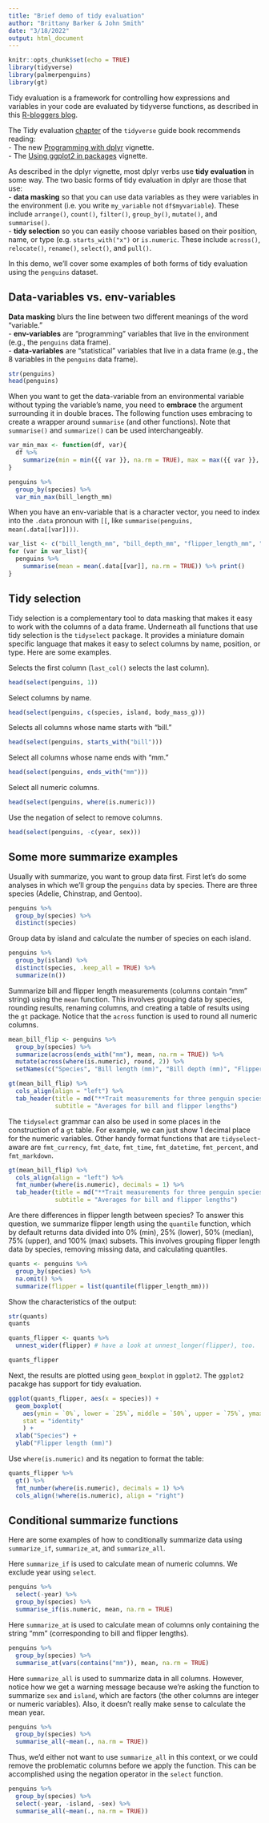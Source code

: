 ```yaml
---
title: "Brief demo of tidy evaluation"
author: "Brittany Barker & John Smith"
date: "3/18/2022"
output: html_document
---
```


```r
knitr::opts_chunk$set(echo = TRUE)
library(tidyverse)
library(palmerpenguins)
library(gt)
```

Tidy evaluation is a framework for controlling how expressions and variables in your code are evaluated by tidyverse functions, as described in this [R-bloggers blog](https://www.r-bloggers.com/2019/12/practical-tidy-evaluation/#:~:text=Tidy%20evaluation%20is%20a%20framework,more%20efficient%20and%20elegant%20code).

The Tidy evaluation [chapter](https://tidyeval.tidyverse.org/index.html) of the `tidyverse` guide book recommends reading:  
- The new [Programming with dplyr](https://dplyr.tidyverse.org/articles/programming.html) vignette.  
- The [Using ggplot2 in packages](https://ggplot2.tidyverse.org/articles/ggplot2-in-packages.html) vignette.  

As described in the dplyr vignette, most dplyr verbs use **tidy evaluation** in some way. The two basic forms of tidy evaluation in dplyr are those that use:  
- **data masking** so that you can use data variables as they were variables in the environment (i.e. you write `my_variable` not `df$myvariable`). These include `arrange()`, `count()`, `filter()`, `group_by()`, `mutate()`, and `summarise()`.  
- **tidy selection** so you can easily choose variables based on their position, name, or type (e.g. `starts_with("x")` or `is.numeric`. These include `across()`, `relocate()`, `rename()`, `select()`, and `pull()`.    

In this demo, we'll cover some examples of both forms of tidy evaluation using the `penguins` dataset.  

## Data-variables vs. env-variables 

**Data masking** blurs the line between two different meanings of the word "variable."    
- **env-variables** are "programming" variables that live in the environment (e.g., the `penguins` data frame).   
- **data-variables** are "statistical" variables that live in a data frame (e.g., the 8 variables in the `penguins` data frame).  

```r
str(penguins)
head(penguins)
```

When you want to get the data-variable from an environmental variable without typing the variable's name, you need to **embrace** the argument surrounding it in double braces. The following function uses embracing to create a wrapper around `summarise` (and other functions). Note that `summarise()` and `summarize()` can be used interchangeably.
```r
var_min_max <- function(df, var){
  df %>% 
    summarize(min = min({{ var }}, na.rm = TRUE), max = max({{ var }}, na.rm = TRUE))
}

penguins %>%
  group_by(species) %>%
  var_min_max(bill_length_mm)
```
When you have an env-variable that is a character vector, you need to index into the `.data` pronoun with `[[`, like `summarise(penguins, mean(.data[[var]]))`.
```r
var_list <- c("bill_length_mm", "bill_depth_mm", "flipper_length_mm", "body_mass_g")
for (var in var_list){
  penguins %>% 
    summarise(mean = mean(.data[[var]], na.rm = TRUE)) %>% print()
}
```
## Tidy selection

Tidy selection is a complementary tool to data masking that makes it easy to work with the columns of a data frame. Underneath all functions that use tidy selection is the `tidyselect` package. It provides a miniature domain specific language that makes it easy to select columns by name, position, or type. Here are some examples.

Selects the first column (`last_col()` selects the last column).
```r
head(select(penguins, 1)) 
```

Select columns by name.
```r
head(select(penguins, c(species, island, body_mass_g)))
```

Selects all columns whose name starts with “bill."
```r
head(select(penguins, starts_with("bill")))
```

Select all columns whose name ends with "mm."
```r
head(select(penguins, ends_with("mm")))
```

Select all numeric columns.
```r
head(select(penguins, where(is.numeric)))
```

Use the negation of select to remove columns.
```r
head(select(penguins, -c(year, sex)))
```

## Some more summarize examples

Usually with summarize, you want to group data first. First let's do some analyses in which we'll group the `penguins` data by species. There are three species (Adelie, Chinstrap, and Gentoo).
```r
penguins %>%
  group_by(species) %>%
  distinct(species)
```

Group data by island and calculate the number of species on each island.
```r
penguins %>%
  group_by(island) %>%
  distinct(species, .keep_all = TRUE) %>%
  summarize(n())
```

Summarize bill and flipper length measurements (columns contain "mm" string) using the `mean` function. This involves grouping data by species, rounding results, renaming columns, and creating a table of results using the `gt` package. Notice that the `across` function is used to round all numeric columns.
```r
mean_bill_flip <- penguins %>%
  group_by(species) %>%
  summarize(across(ends_with("mm"), mean, na.rm = TRUE)) %>%
  mutate(across(where(is.numeric), round, 2)) %>%
  setNames(c("Species", "Bill length (mm)", "Bill depth (mm)", "Flipper length (mm)"))

gt(mean_bill_flip) %>%
  cols_align(align = "left") %>%
  tab_header(title = md("**Trait measurements for three penguin species**"),
             subtitle = "Averages for bill and flipper lengths")
```

The `tidyselect` grammar can also be used in some places in the construction of a `gt` table.  For example, we can just show 1 decimal place for the numeric variables.  Other handy format functions that are `tidyselect`-aware are `fmt_currency`, `fmt_date`, `fmt_time`, `fmt_datetime`, `fmt_percent`, and `fmt_markdown`.

```r
gt(mean_bill_flip) %>%
  cols_align(align = "left") %>%
  fmt_number(where(is.numeric), decimals = 1) %>% 
  tab_header(title = md("**Trait measurements for three penguin species**"),
             subtitle = "Averages for bill and flipper lengths") 
```


Are there differences in flipper length between species? To answer this question, we summarize flipper length using the `quantile` function, which by default returns data divided into 0% (min), 25% (lower), 50% (median), 75% (upper), and 100% (max) subsets. This involves grouping flipper length data by species, removing missing data, and calculating quantiles. 

```r
quants <- penguins %>%
  group_by(species) %>%
  na.omit() %>%
  summarize(flipper = list(quantile(flipper_length_mm)))
```

Show the characteristics of the output:

```r
str(quants)
quants
```

```r
quants_flipper <- quants %>%
  unnest_wider(flipper) # have a look at unnest_longer(flipper), too.

quants_flipper
```

Next, the results are plotted using `geom_boxplot` in `ggplot2`. The `ggplot2` pacakge has support for tidy evaluation.
```r
ggplot(quants_flipper, aes(x = species)) +
  geom_boxplot(
    aes(ymin = `0%`, lower = `25%`, middle = `50%`, upper = `75%`, ymax = `100%`),
    stat = "identity"
    ) +
  xlab("Species") +
  ylab("Flipper length (mm)")
```

Use `where(is.numeric)` and its negation to format the table:

```r
quants_flipper %>% 
  gt() %>% 
  fmt_number(where(is.numeric), decimals = 1) %>% 
  cols_align(!where(is.numeric), align = "right")
```


## Conditional summarize functions
Here are some examples of how to conditionally summarize data using `summarize_if`, `summarize_at`, and `summarize_all`.    

Here `summarize_if` is used to calculate mean of numeric columns. We exclude year using `select`.
```r
penguins %>%
  select(-year) %>%
  group_by(species) %>%
  summarise_if(is.numeric, mean, na.rm = TRUE)
```

Here `summarize_at` is used to calculate mean of columns only containing the string "mm" (corresponding to bill and flipper lengths).
```r
penguins %>%
  group_by(species) %>%
  summarise_at(vars(contains("mm")), mean, na.rm = TRUE)
```

Here `summarize_all` is used to summarize data in all columns. However, notice how we get a warning message because we're asking the function to summarize `sex` and `island`, which are factors (the other columns are integer or numeric variables). Also, it doesn't really make sense to calculate the mean year.
```r
penguins %>%
  group_by(species) %>%
  summarise_all(~mean(., na.rm = TRUE))
```

Thus, we'd either not want to use `summarize_all` in this context, or we could remove the problematic columns before we apply the function. This can be accomplished using the negation operator in the `select` function.
```r
penguins %>%
  group_by(species) %>%
  select(-year, -island, -sex) %>%
  summarise_all(~mean(., na.rm = TRUE))
```